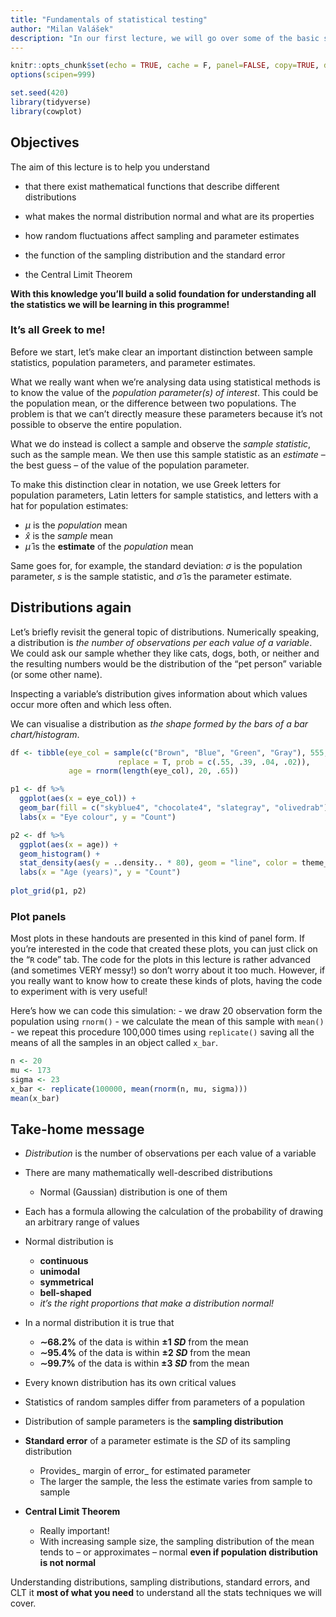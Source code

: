 ```yaml
---
title: "Fundamentals of statistical testing"
author: "Milan Valášek"
description: "In our first lecture, we will go over some of the basic statistical concepts, adding to our knowledge of distributions and sampling. We will discuss the essential properties of the normal distribution and how we can use them to make inferences from samples to populations. Finally, we will talk about a core principle of statistical testing, the **Central Limit Theorem**."
---
```


```r
knitr::opts_chunk$set(echo = TRUE, cache = F, panel=FALSE, copy=TRUE, dev.args = list(bg = 'transparent')) 
options(scipen=999)

set.seed(420)
library(tidyverse)
library(cowplot)
```

:::{.box}
## Objectives

The aim of this lecture is to help you understand

- that there exist mathematical functions that describe different distributions

- what makes the normal distribution normal and what are its properties

- how random fluctuations affect sampling and parameter estimates

- the function of the sampling distribution and the standard error

- the Central Limit Theorem

**With this knowledge you'll build a solid foundation for understanding all the statistics we will be learning in this programme!**

### It's all Greek to me!

Before we start, let's make clear an important distinction between sample statistics, population parameters, and parameter estimates.

What we really want when we're analysing data using statistical methods is to know the value of the _population parameter(s) of interest_. This could be the population mean, or the difference between two populations. The problem is that we can't directly measure these parameters because it's not possible to observe the entire population.

What we do instead is collect a sample and observe the _sample statistic_, such as the sample mean. We then use this sample statistic as an _estimate_ -- the best guess – of the value of the population parameter.

To make this distinction clear in notation, we use Greek letters for population parameters, Latin letters for sample statistics, and letters with a hat for population estimates:

- $\mu$ is the _population_ mean
- $\hat{x}$ is the _sample_ mean
- $\hat{\mu}$ is the **estimate** of the _population_ mean

Same goes for, for example, the standard deviation: $\sigma$
is the population parameter, $s$ is the sample statistic, and $\hat{\sigma}$ is the parameter estimate.

:::


## Distributions again

Let's briefly revisit the general topic of distributions.
Numerically speaking, a distribution is _the number of observations per each value of a variable_.
We could ask our sample whether they like cats, dogs, both, or neither and the resulting numbers would be the distribution of the "pet person" variable (or some other name).

Inspecting a variable's distribution gives information about which values occur more often and which less often.

We can visualise a distribution as _the shape formed by the bars of a bar chart/histogram_.

```r
df <- tibble(eye_col = sample(c("Brown", "Blue", "Green", "Gray"), 555,
                        replace = T, prob = c(.55, .39, .04, .02)),
             age = rnorm(length(eye_col), 20, .65))

p1 <- df %>%
  ggplot(aes(x = eye_col)) +
  geom_bar(fill = c("skyblue4", "chocolate4", "slategray", "olivedrab"), colour=NA) +
  labs(x = "Eye colour", y = "Count")

p2 <- df %>%
  ggplot(aes(x = age)) +
  geom_histogram() +
  stat_density(aes(y = ..density.. * 80), geom = "line", color = theme_col, lwd = 1) +
  labs(x = "Age (years)", y = "Count")
  
plot_grid(p1, p2)
```

<aside>
### Plot panels

Most plots in these handouts are presented in this kind of panel form.
If you're interested in the code that created these plots, you can just click on the "`R` code" tab.
The code for the plots in this lecture is rather advanced (and sometimes VERY messy!) so don't worry about it too much.
However, if you really want to know how to create these kinds of plots, having the code to experiment with is very useful!
</aside>


:::{.r-box}
Here's how we can code this simulation:
- we draw 20 observation form the population using `rnorm()`
- we calculate the mean of this sample with `mean()`
- we repeat this procedure 100,000 times using `replicate()` saving all the means of all the samples in an object called `x_bar`.

```r
n <- 20
mu <- 173
sigma <- 23
x_bar <- replicate(100000, mean(rnorm(n, mu, sigma)))
mean(x_bar)
```
:::


:::{.box}
## Take-home message

- _Distribution_ is the number of observations per each value of a variable
- There are many mathematically well-described distributions
  - Normal (Gaussian) distribution is one of them
- Each has a formula allowing the calculation of the probability of drawing an arbitrary range of values

- Normal distribution is
  - **continuous**
  - **unimodal**
  - **symmetrical**
  - **bell-shaped**
  - _it's the right proportions that make a distribution normal!_
- In a normal distribution it is true that
  - **∼68.2%** of the data is within **&pm;1 _SD_** from the mean
  - **∼95.4%** of the data is within **&pm;2 _SD_** from the mean
  - **∼99.7%** of the data is within **&pm;3 _SD_** from the mean
- Every known distribution has its own critical values

- Statistics of random samples differ from parameters of a population
- Distribution of sample parameters is the **sampling distribution**
- **Standard error** of a parameter estimate is the _SD_ of its sampling distribution
  - Provides_ margin of error_ for estimated parameter
  - The larger the sample, the less the estimate varies from sample to sample

- **Central Limit Theorem**
  - Really important!
  - With increasing sample size, the sampling distribution of the mean tends to -- or approximates -- normal **even if population distribution is not normal**

Understanding distributions, sampling distributions, standard errors, and CLT it **most of what you need** to understand all the stats techniques we will cover.

:::
